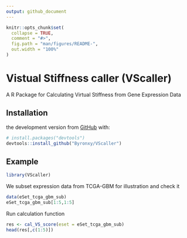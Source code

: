 ```yaml
---
output: github_document
---
```


<!-- README.md is generated from README.Rmd. Please edit that file -->

```r
knitr::opts_chunk$set(
  collapse = TRUE,
  comment = "#>",
  fig.path = "man/figures/README-",
  out.width = "100%"
)
```

# Vistual Stiffness caller (VScaller)

<!-- badges: start -->
<!-- badges: end -->

A R Package for Calculating Virtual Stiffness from Gene Expression Data

## Installation

the development version from [GitHub](https://github.com/) with:

``` r
# install.packages("devtools")
devtools::install_github("Byronxy/VScaller")
```
## Example

```r
library(VScaller)
```
We subset expression data from TCGA-GBM for illustration and check it
```r
data(eSet_tcga_gbm_sub)
eSet_tcga_gbm_sub[1:5,1:5]
```
Run calculation function
```r
res <- cal_VS_score(eset = eSet_tcga_gbm_sub)
head(res[,c(1:5)])
```

